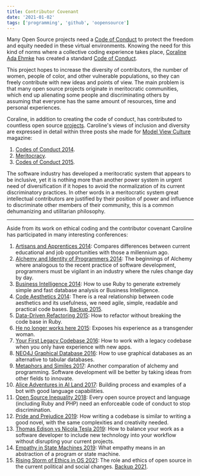 ```yaml
---
title: Contributor Covenant
date: '2021-01-02'
tags: ['programming', 'github', 'oopensource']
---
```


Many Open Source projects need a [Code of Conduct](https://www.ashedryden.com/blog/codes-of-conduct-101-faq#cocfaqnegative) to protect the freedom and equity needed in these virtual environments. Knowing the need for this kind of norms where a collective coding experience takes place, [Coraline Ada Ehmke](http://where.coraline.codes/) has created a standard [Code of Conduct](http://contributor-covenant.org/).

This project hopes to increase the diversity of contributors, the number of women, people of color, and other vulnerable populations, so they can freely contribute with new ideas and points of view. The main problem is that many open source projects originate in meritocratic communities, which end up alienating some people and discriminating others by assuming that everyone has the same amount of resources, time and personal experiences.

Coraline, in addition to creating the code of conduct, has contributed to countless open source [projects](https://github.com/CoralineAda/). Caroline's views of inclusion and diversity are expressed in detail within three posts she made for [Model View Culture](https://modelviewculture.com/) magazine:

1. [Codes of Conduct 2014](https://modelviewculture.com/pieces/codes-of-conduct-when-being-excellent-is-not-enough).
2. [Meritocracy](https://modelviewculture.com/pieces/the-dehumanizing-myth-of-the-meritocracy).
3. [Codes of Conduct 2015](https://modelviewculture.com/pieces/the-new-normal-codes-of-conduct-in-2015-and-beyond).

The software industry has developed a meritocratic system that appears to be inclusive, yet it is nothing more than another power system in urgent need of diversification if it hopes to avoid the normalization of its current discriminatory practices. In other words in a meritocratic system great intellectual contributors are justified by their position of power and influence to discriminate other members of their community, this is a common dehumanizing and utilitarian philosophy.

***

Aside from its work on ethical coding and the contributor covenant Caroline has participated in many interesting conferences:

1. [Artisans and Apprentices 2014](https://youtu.be/96cqqEfGSFg): Compares differences between current educational and job opportunities with those a millennium ago.
2. [Alchemy and Identity of Programmers 2014](https://youtu.be/lZ0UYq2UJUw): The beginnings of Alchemy where analogous to the recent practice of software development, programmers must be vigilant in an industry where the rules change day by day.
3. [Business Intelligence 2014](https://youtu.be/Pf_nXuHhods): How to use Ruby to generate extremely simple and fast database analysis or Business Intelligence.
4. [Code Aesthetics 2014](https://youtu.be/V2Ail3yMo0o): There is a real relationship between code aesthetics and its usefulness, we need agile, simple, readable and practical code bases. [Backup 2015](https://youtu.be/qmBL4THJtuM).
5. [Data-Driven Refactoring 2015](https://youtu.be/AcdliNixNhs): How to refactor without breaking the code base in Ruby.
6. [He no longer works here 2015](https://youtu.be/NPy1vGedYI0): Exposes his experience as a transgender woman.
7. [Your First Legacy Codebase 2016](https://youtu.be/D6I__S3krbA): How to work with a legacy codebase when you only have experience with new apps.
8. [NEO4J Graphical Database 2016](https://youtu.be/NfyieD5det8): How to use graphical databases as an alternative to tabular databases.
9. [Metaphors and Similes 2017](https://youtu.be/czvgHSYKkNU): Another comparation of alchemy and programming. Software development will be better by taking ideas from other fields to innovate.
10. [Alice Adventures in AI Land 2017](https://youtu.be/YBkfjhi-krw): Building process and examples of a bot with good language capabilities.
11. [Open Source Inequality 2018](https://youtu.be/5ByUPh_uPqQ): Every open source proyect and language (including Ruby and PHP) need an enforceable code of conduct to stop discrimination.
12. [Pride and Prejudice 2019](https://youtu.be/Q3rKzowj9Ss): How writing a codebase is similar to writing a good novel, with the same complexities and creativity needed.
13. [Thomas Edison vs Nicola Tesla 2019](https://youtu.be/i5uBjcYARkU): How to balance your work as a software developer to include new technology into your workflow without disrupting your current projects.
14. [Empathy in State Machines 2019](https://youtu.be/-OMQ2SWNax4): What empathy means in an abstraction of a program or state machine.
15. [Rising Storm of Ethics in OS 2021](https://youtu.be/0I70wz9Qa44): The role and ethics of open source in the current political and social changes. [Backup 2021](https://youtu.be/_-WP9g4jCU0).





